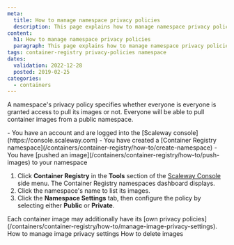 ```yaml
---
meta:
  title: How to manage namespace privacy policies
  description: This page explains how to manage namespace privacy policies
content:
  h1: How to manage namespace privacy policies
  paragraph: This page explains how to manage namespace privacy policies
tags: container-registry privacy-policies namespace 
dates:
  validation: 2022-12-28
  posted: 2019-02-25
categories:
  - containers
---
```


A namespace's privacy policy specifies whether everyone is everyone is granted access to pull its images or not. Everyone will be able to pull container images from a public namespace.

<Macro id="iam-requirements" />

<Message type="requirement">
  - You have an account and are logged into the [Scaleway console](https://console.scaleway.com) 
  - You have created a [Container Registry namespace](/containers/container-registry/how-to/create-namespace)
  - You have [pushed an image](/containers/container-registry/how-to/push-images) to your namespace 
</Message>

1. Click **Container Registry** in the **Tools** section of the [Scaleway Console](https://console.scaleway.com) side menu. The Container Registry namespaces dashboard displays.
    <Lightbox src="scaleway-registry_namespace_list.webp" />
2. Click the namespace's name to list its images. 
3. Click the **Namespace Settings** tab, then configure the policy by selecting either **Public** or **Private**.
    <Lightbox src="scaleway-registry_namespace_privacy_policies.webp" />

<Message type="note">
  Each container image may additionally have its [own privacy policies](/containers/container-registry/how-to/manage-image-privacy-settings).
</Message>


<Navigation title="See Also">
  <PreviousButton to="/containers/container-registry/how-to/manage-image-privacy-settings/">How to manage image privacy settings</PreviousButton>
  <NextButton to="/containers/container-registry/how-to/delete-image/">How to delete images</NextButton>
</Navigation>
